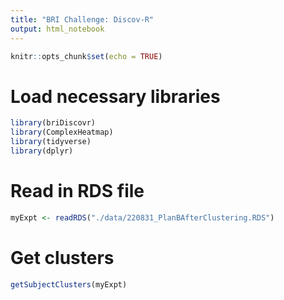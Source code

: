 ```yaml
---
title: "BRI Challenge: Discov-R"
output: html_notebook
---
```


```r
knitr::opts_chunk$set(echo = TRUE)
```

# Load necessary libraries

```r

library(briDiscovr)
library(ComplexHeatmap)
library(tidyverse)
library(dplyr)

```

# Read in RDS file

```r

myExpt <- readRDS("./data/220831_PlanBAfterClustering.RDS")

```

# Get clusters

```r

getSubjectClusters(myExpt)

```
